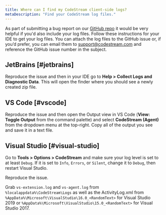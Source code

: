 ```yaml
---
title: Where can I find my CodeStream client-side logs?
metaDescription: "Find your CodeStream log files."
---
```


As part of submitting a bug report on our
[GitHub repo](https://github.com/TeamCodeStream/CodeStream/issues) it would be very
helpful if you'd also include your log files. Follow these instructions for your IDE to get your log
files. You can attach the log files to the
GitHub issue or, if you’d prefer, you can email them to support@codestream.com
and reference the GitHub issue number in the subject.

## JetBrains [#jetbrains]

Reproduce the issue and then in your IDE go to **Help > Collect Logs and
  Diagnostic Data**. This will open the finder where you should see a newly
  created zip file.

## VS Code [#vscode]

Reproduce the issue and then open the Output view in VS Code (**View: Toggle
  Output** from the command palette) and select **CodeStream (Agent)** from the
  dropdown menu at the top-right. Copy all of the output you see and save it in
  a text file.

## Visual Studio [#visual-studio]

Go to **Tools > Options > CodeStream** and make sure your log level is set to at
  least `Debug`. If it is set to `Info`, `Errors`, or `Silent`, change it to
  `Debug`, then restart Visual Studio.

Reproduce the issue.

Grab `vs-extension.log` and `vs-agent.log` from `%localappdata%\CodeStream\Logs`
  as well as the ActivityLog.xml from
  `%AppData%\Microsoft\VisualStudio\16.0_<RandomText>` for Visual Studio 2019 or
  `%AppData%\Microsoft\VisualStudio\15.0_<RandomText>` for Visual Studio 2017.
